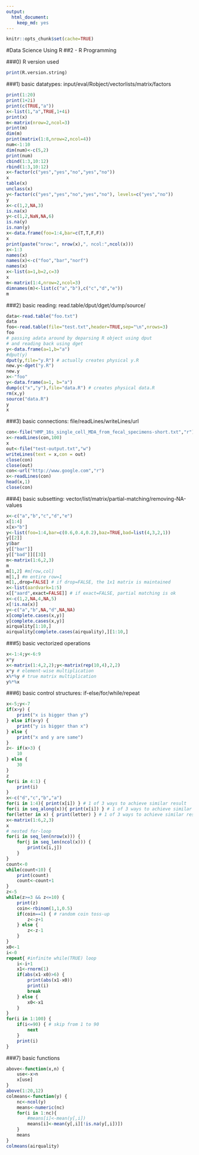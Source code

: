 ```yaml
---
output: 
  html_document: 
    keep_md: yes
---
```

```r
knitr::opts_chunk$set(cache=TRUE)
```
#Data Science Using R
##2 - R Programming

###0) R version used
```r
print(R.version.string)
```

###1) basic datatypes: input/eval/Robject/vectorlists/matrix/factors
```r
print(1:20)
print(1+2i)
print(c(TRUE,"a"))
x<-list(1,"a",TRUE,1+4i)
print(x)
m<-matrix(nrow=2,ncol=3)
print(m)
dim(m)
print(matrix(1:8,nrow=2,ncol=4))
num<-1:10
dim(num)<-c(5,2)
print(num)
cbind(1:3,10:12)
rbind(1:3,10:12)
x<-factor(c("yes","yes","no","yes","no"))
x
table(x)
unclass(x)
y<-factor(c("yes","yes","no","yes","no"), levels=c("yes","no"))
y
x<-c(1,2,NA,3)
is.na(x)
y<-c(1,2,NaN,NA,6)
is.na(y)
is.nan(y)
x<-data.frame(foo=1:4,bar=c(T,T,F,F))
x
print(paste("nrow:", nrow(x),", ncol:",ncol(x)))
x<-1:3
names(x)
names(x)<-c("foo","bar","norf")
names(x)
x<-list(a=1,b=2,c=3)
x
m<-matrix(1:4,nrow=2,ncol=3)
dimnames(m)<-list(c("a","b"),c("c","d","e"))
m
```

###2) basic reading: read.table/dput/dget/dump/source/
```r
data<-read.table("foo.txt")
data
foo<-read.table(file="test.txt",header=TRUE,sep="\n",nrows=3)
foo
# passing adata around by deparsing R object using dput
# and reading back using dget
y<-data.frame(a=1,b="a")
#dput(y)
dput(y,file="y.R") # actually creates physical y.R
new.y<-dget("y.R")
new.y
x<-"foo"
y<-data.frame(a=1, b="a")
dump(c("x","y"),file="data.R") # creates physical data.R
rm(x,y)
source("data.R")
y
x
```

###3) basic connections: file/readLines/writeLines/url
```r
con<-file("HMP_16s_single_cell_MDA_from_fecal_specimens-short.txt","r")
x<-readLines(con,100)
x
out<-file("test-output.txt","w")
writeLines(text = x,con = out)
close(con)
close(out)
con<-url("http://www.google.com","r")
x<-readLines(con)
head(x,1)
close(con)
```

###4) basic subsetting: vector/list/matrix/partial-matching/removing-NA-values
```r
x<-c("a","b","c","d","e")
x[1:4]
x[x>"b"]
y<-list(foo=1:4,bar=c(0.6,0.4,0.2),baz=TRUE,bad=list(4,3,2,1))
y[[2]]
y$bar
y[["bar"]]
y[["bad"]][[3]]
m<-matrix(1:6,2,3)
m
m[1,2] #m[row,col]
m[1,] #m entire row=1
m[1,,drop=FALSE] # if drop=FALSE, the 1x1 matrix is maintained
x<-list(aardvark=1:5)
x[["aard",exact=FALSE]] # if exact=FALSE, partial matching is ok
x<-c(1,2,NA,4,NA,5)
x[!is.na(x)]
y<-c("a","b",NA,"d",NA,NA)
x[complete.cases(x,y)]
y[complete.cases(x,y)]
airquality[1:10,]
airquality[complete.cases(airquality),][1:10,]
```

###5) basic vectorized operations
```r
x<-1:4;y<-6:9
x*y
x<-matrix(1:4,2,2);y<-matrix(rep(10,4),2,2)
x*y # element-wise multiplication
x%*%y # true matrix multiplication
y%*%x
```

###6) basic control structures: if-else/for/while/repeat
```r
x<-5;y<-7
if(x>y) {
    print("x is bigger than y")
} else if(x<y) {
    print("y is bigger than x")
} else {
    print("x and y are same")
}
z<- if(x>3) {
    10
} else {
    30
}
z
for(i in 4:1) {
    print(i)
}
x<-c("d","c","b","a")
for(i in 1:4){ print(x[i]) } # 1 of 3 ways to achieve similar result
for(i in seq_along(x)){ print(x[i]) } # 1 of 3 ways to achieve similar result
for(letter in x) { print(letter) } # 1 of 3 ways to achieve similar result
x<-matrix(1:6,2,3)
x
# nested for-loop
for(i in seq_len(nrow(x))) {
    for(j in seq_len(ncol(x))) {
        print(x[i,j])
    }
}
count<-0
while(count<10) {
    print(count)
    count<-count+1
}
z<-5
while(z>=3 && z<=10) {
    print(z)
    coin<-rbinom(1,1,0.5)
    if(coin==1) { # random coin toss-up
        z<-z+1
    } else {
        z<-z-1
    }
}
x0<-1
i<-0
repeat{ #infinite while(TRUE) loop
    i<-i+1
    x1<-rnorm(1)
    if(abs(x1-x0)>6) {
        print(abs(x1-x0))
        print(i)
        break
    } else {
        x0<-x1
    }
}
for(i in 1:100) {
    if(i<=90) { # skip from 1 to 90
        next
    }
    print(i)
}
```

###7) basic functions
```r
above<-function(x,n) {
    use<-x>n
    x[use]
}
above(1:20,12)
colmeans<-function(y) {
    nc<-ncol(y)
    means<-numeric(nc)
    for(i in 1:nc){
        #means[i]<-mean(y[,i])
        means[i]<-mean(y[,i][!is.na(y[,i])])
    }
    means
}
colmeans(airquality)
```